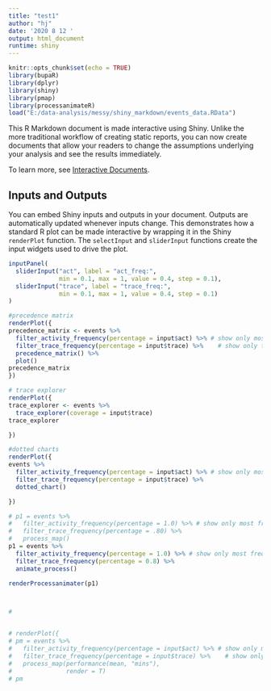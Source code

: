 ```yaml
---
title: "test1"
author: "hj"
date: '2020 8 12 '
output: html_document
runtime: shiny
---
```


```r
knitr::opts_chunk$set(echo = TRUE)
library(bupaR)
library(dplyr)
library(shiny)
library(pmap)
library(processanimateR)
load("E:/data-analysis/messy/shiny_markdown/events_data.RData")

```

This R Markdown document is made interactive using Shiny. Unlike the more traditional workflow of creating static reports, you can now create documents that allow your readers to change the assumptions underlying your analysis and see the results immediately. 

To learn more, see [Interactive Documents](http://rmarkdown.rstudio.com/authoring_shiny.html).

## Inputs and Outputs

You can embed Shiny inputs and outputs in your document. Outputs are automatically updated whenever inputs change.  This demonstrates how a standard R plot can be made interactive by wrapping it in the Shiny `renderPlot` function. The `selectInput` and `sliderInput` functions create the input widgets used to drive the plot.

```r
inputPanel(
  sliderInput("act", label = "act_freq:",
              min = 0.1, max = 1, value = 0.4, step = 0.1),
  sliderInput("trace", label = "trace_freq:",
              min = 0.1, max = 1, value = 0.4, step = 0.1)  
)

#precedence matrix
renderPlot({
precedence_matrix <- events %>%
  filter_activity_frequency(percentage = input$act) %>% # show only most frequent activities
  filter_trace_frequency(percentage = input$trace) %>%    # show only the most frequent traces
  precedence_matrix() %>%
  plot()
precedence_matrix
})

# trace explorer
renderPlot({
trace_explorer <- events %>%
  trace_explorer(coverage = input$trace)
trace_explorer

})

#dotted charts
renderPlot({
events %>%
  filter_activity_frequency(percentage = input$act) %>% # show only most frequent activities
  filter_trace_frequency(percentage = input$trace) %>% 
  dotted_chart()

})

# p1 = events %>%
#   filter_activity_frequency(percentage = 1.0) %>% # show only most frequent activities
#   filter_trace_frequency(percentage = .80) %>% 
#   process_map()
p1 = events %>%
  filter_activity_frequency(percentage = 1.0) %>% # show only most frequent activities
  filter_trace_frequency(percentage = 0.8) %>% 
  animate_process()

renderProcessanimater(p1)



#


# renderPlot({
# pm = events %>%
#   filter_activity_frequency(percentage = input$act) %>% # show only most frequent activities
#   filter_trace_frequency(percentage = input$trace) %>%    # show only the most frequent traces
#   process_map(performance(mean, "mins"),
#               render = T) 
# pm

 
```
